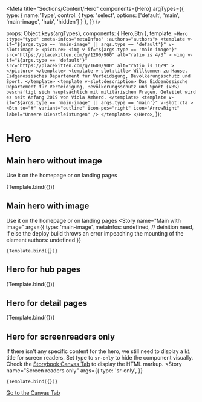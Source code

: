 
<Meta
  title="Sections/Content/Hero"
  components={Hero}
  argTypes={{
    type: {
      name:'Type',
      control: {
        type: 'select',
        options: ['default', 'main', 'main-image', 'hub', 'hidden']
      }
    },
  }}
/>

  props: Object.keys(argTypes),
  components: { Hero,Btn },
  template:
    `
    <Hero :type="type" :meta-infos="metaInfos" :authors="authors">
      <template
        v-if="${args.type == 'main-image' || args.type == 'default'}"
        v-slot:image
      >
        <picture>
          <img
            v-if="${args.type == 'main-image'}"
            src="https://placekitten.com/g/1200/900" alt="ratio is 4/3"
          >
          <img
            v-if="${args.type == 'default'}"
            src="https://placekitten.com/g/1600/900" alt="ratio is 16/9"
          >
        </picture>
      </template>
      <template v-slot:title>
        Willkommen zu Hause. Eidgenössisches Departement für Verteidigung, Bevölkerungsschutz und Sport.
      </template>
      <template v-slot:description>
        Das Eidgenössische Departement für Verteidigung, Bevölkerungsschutz und Sport (VBS) beschäftigt sich hauptsächlich mit militärischen Fragen. Geleitet wird es seit Anfang 2019 von Viola Amherd.
      </template>
      <template
        v-if="${args.type == 'main-image' || args.type == 'main'}"
        v-slot:cta
      >
        <Btn
            to="#"
            variant="outline"
            icon-pos="right"
            icon="ArrowRight"
            label="Unsere Dienstleistungen"
          />
      </template>
    </Hero>
    `,
});

# Hero

## Main hero without image

Use it on the homepage or on landing pages

<Canvas>
  <Story
    name="Main without image"
    args={{
      type: 'main',
      metaInfos: ['Webartikel', '23. Februar 2022'],
      authors:[
        {
          name: 'Maria Muster',
          img: 'https://picsum.photos/120/120/?image=29',
        }
      ]
    }}
  >
    {Template.bind({})}
  </Story>
</Canvas>

## Main hero with image

Use it on the homepage or on landing pages
<Canvas>
  <Story
    name="Main with image"
    args={{
      type: 'main-image',
      metaInfos: undefined, // deinition need, if else the deploy build throws an error impeaching the mounting of the element
      authors: undefined
    }}
  >
    {Template.bind({})}
  </Story>
</Canvas>

## Hero for hub pages

<Canvas>
  <Story
    name="Hub page"
    args={{
      type: 'hub',
      metaInfos: ['Webartikel'],
      authors: undefined
    }}
  >
    {Template.bind({})}
  </Story>
</Canvas>

## Hero for detail pages

<Canvas>
  <Story
    name="Detail page"
    args={{
      type: 'default',
      metaInfos: ['Webartikel'],
      authors:[
        {
          name: 'Maria Muster',
          img: 'https://picsum.photos/120/120/?image=29',
        },
        {
          name: 'Jean-Jaques Langerename',
          img: 'https://picsum.photos/120/120/?image=30',
          url: '#'
        },
        {
          name: 'Hans Höllman',
          img: 'https://picsum.photos/120/120/?image=31',
        },
        {
          name: 'Katja Anna-Beerli',
          img: 'https://picsum.photos/120/120/?image=32',
        }
      ]
    }}
  >
    {Template.bind({})}
  </Story>
</Canvas>

## Hero for screenreaders only

If there isn't any specific content for the hero, we still need to display a `h1` title for screen readers.
Set type to `sr-only` to hide the component visually. Check the <a href="?path=/story/sections-content-hero--example">Storybook Canvas Tab</a> to display the HTML markup.
<Canvas>
  <Story
    name="Screen readers only"
    args={{
      type: 'sr-only',
    }}
  >
    {Template.bind({})}
  </Story>
</Canvas>



<a href="?path=/story/sections-content-hero--example">Go to the Canvas Tab</a>



